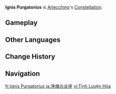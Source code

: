 {{Constellation Overview Infobox
|image       = Ignis Purgatorius
|character   = Arlecchino
|meaning     = Cleansing Fire
}}
'''Ignis Purgatorius''' is [[Arlecchino]]'s [[Constellation]].

==Gameplay==
{{Constellation Table|Arlecchino}}

==Other Languages==
{{Other Languages
|en       = Ignis Purgatorius
|en_lang  = la
|en_tl    = Cleansing Fire
|zhs      = 净炼火座
|zhs_rm   = 
|zht      = 淨煉火座
|zht_rm   = 
|zh_tl    = 
|ja       = 浄煉の炎座
|ja_rm    = Jouren no Honoo-za{{Assumed}}
|ja_tl    = Flames of Purification Constellation
|ja_note  = 浄煉 is derived from 净炼/淨煉 of the original Chinese constellation name, apparently meaning “purification”.
|ko       = 연옥불자리
|ko_tl    = 
|es       = Ignis Purgatorius
|fr       = Ignis Purgatorius
|ru       = Очищающий Огонь
|ru_tl    = Cleansing Fire
|th       = Ignis Purgatorius
|vi       = Cung Tịnh Luyện Hỏa
|vi_tl    = 
|de       = Ignis Purgatorius
|id       = Ignis Purgatorius
|pt       = Ignis Purgatorius
|tr       = Arındıran Alevler
|tr_tl    = Cleansing Flames
|it       = Ignis Purgatorius
}}

==Change History==
{{Change History|4.6}}

==Navigation==
{{Constellation Navbox}}

[[fr:Ignis Purgatorius]]
[[ja:浄煉の炎座]]
[[vi:Tịnh Luyện Hỏa]]